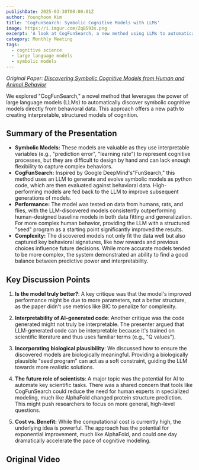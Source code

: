 ```yaml
---
publishDate: 2025-03-30T00:00:01Z
author: Younghoon Kim
title: 'CogFunSearch: Symbolic Cognitive Models with LLMs'
image: https://i.imgur.com/ZqB593s.png
excerpt: 'A look at CogFunSearch, a new method using LLMs to automatically discover symbolic cognitive models from human and animal behavior.'
category: Monthly Meeting
tags:
  - cognitive science
  - large language models
  - symbolic models
---
```



_Original Paper: [Discovering Symbolic Cognitive Models from Human and Animal Behavior](https://www.biorxiv.org/content/10.1101/2025.02.05.636732v1.full)_

We explored "CogFunSearch," a novel method that leverages the power of large
language models (LLMs) to automatically discover symbolic cognitive models
directly from behavioral data. This approach offers a new path to creating
interpretable, structured models of cognition.

## Summary of the Presentation

- **Symbolic Models:** These models are valuable as they use interpretable
  variables (e.g., "prediction error", "learning rate") to represent cognitive
  processes, but they are difficult to design by hand and can lack enough
  flexibility to capture complex behaviors.
- **CogFunSearch:** Inspired by Google DeepMind's"FunSearch," this method uses an
  LLM to generate and evolve symbolic models as python code, which are then
  evaluated against behavioral data. High-performing models are fed back to the
  LLM to improve subsequent generations of models.
- **Performance:** The model was tested on data from humans, rats, and flies, with
  the LLM-discovered models consistently outperforming human-designed baseline
  models in both data fitting and generalization. For more complex human behavior,
  providing the LLM with a structured "seed" program as a starting point
  significantly improved the results.
- **Complexity:** The discovered models not only fit the data well but also captured
  key behavioral signatures, like how rewards and previous choices influence future
  decisions. While more accurate models tended to be more complex, the system
  demonstrated an ability to find a good balance between predictive power and
  interpretability.

## Key Discussion Points

1. **Is the model truly better?**: A key critique was that the model's improved
   performance might be due to more parameters, not a better structure, as the
   paper didn't use metrics like BIC to penalize for complexity.

2. **Interpretability of AI-generated code**: Another critique was the code
   generated might not truly be interpretable. The presenter argued that
   LLM-generated code can be interpretable because it's trained on scientific
   literature and thus uses familiar terms (e.g., "Q values").

3. **Incorporating biological plausibility**: We discussed how to ensure the
   discovered models are biologically meaningful. Providing a biologically
   plausible "seed program" can act as a soft constraint, guiding the LLM towards
   more realistic solutions.

4. **The future role of scientists**: A major topic was the potential for AI to
   automate key scientific tasks. There was a shared concern that tools like
   CogFunSearch could reduce the need for human experts in specialized modeling,
   much like AlphaFold changed protein structure prediction. This might push
   researchers to focus on more general, high-level questions.

5. **Cost vs. Benefit:** While the computational cost is currently high, the
   underlying idea is powerful. The approach has the potential for exponential
   improvement, much like AlphaFold, and could one day dramatically accelerate
   the pace of cognitive modeling.

## Original Video

<YouTube
  id="zreS289rr78"
  title="Discovering Symbolic Cognitive Models from
Human and Animal Behavior"
/>
